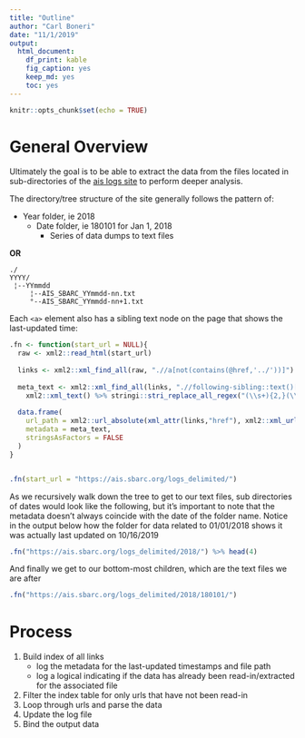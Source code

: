 ```yaml
---
title: "Outline"
author: "Carl Boneri"
date: "11/1/2019"
output: 
  html_document: 
    df_print: kable
    fig_caption: yes
    keep_md: yes
    toc: yes
---
```


```r
knitr::opts_chunk$set(echo = TRUE)
```


# General Overview
Ultimately the goal is to be able to extract the data from the files located in 
sub-directories of the [ais logs site](https://ais.sbarc.org/logs_delimited/) to perform
deeper analysis. 

The directory/tree structure of the site generally follows the pattern of: 

* Year folder, ie 2018  
  * Date folder, ie 180101 for Jan 1, 2018
    * Series of data dumps to text files

**OR**

```
./  
YYYY/  
 ¦--YYmmdd  
     ¦--AIS_SBARC_YYmmdd-nn.txt  
     °--AIS_SBARC_YYmmdd-nn+1.txt  
```

Each `<a>` element also has a sibling text node on the page that shows the last-updated time: 
```r

.fn <- function(start_url = NULL){
  raw <- xml2::read_html(start_url)
  
  links <- xml2::xml_find_all(raw, ".//a[not(contains(@href,'../'))]")
  
  meta_text <- xml2::xml_find_all(links, ".//following-sibling::text()[normalize-space(.)]") %>% 
    xml2::xml_text() %>% stringi::stri_replace_all_regex("(\\s+){2,}(\\-)?", "", vectorize_all = FALSE)
  
  data.frame(
    url_path = xml2::url_absolute(xml_attr(links,"href"), xml2::xml_url(raw)), 
    metadata = meta_text,
    stringsAsFactors = FALSE
  )
}


.fn(start_url = "https://ais.sbarc.org/logs_delimited/")


```

As we recursively walk down the tree to get to our text files, sub directories of dates would look like the following, but
it's important to note that the metadata doesn't always coincide with the date of the folder name. Notice in the output below
how the folder for data related to 01/01/2018 shows it was actually last updated on 10/16/2019   
```r
.fn("https://ais.sbarc.org/logs_delimited/2018/") %>% head(4)

```

And finally we get to our bottom-most children, which are the text files we are after 
```r
.fn("https://ais.sbarc.org/logs_delimited/2018/180101/")
```





# Process

1) Build index of all links  
    * log the metadata for the last-updated timestamps and file path  
    * log a logical indicating if the data has already been read-in/extracted for the associated file  
2) Filter the index table for only urls that have not been read-in  
3) Loop through urls and parse the data  
4) Update the log file  
5) Bind the output data  					

